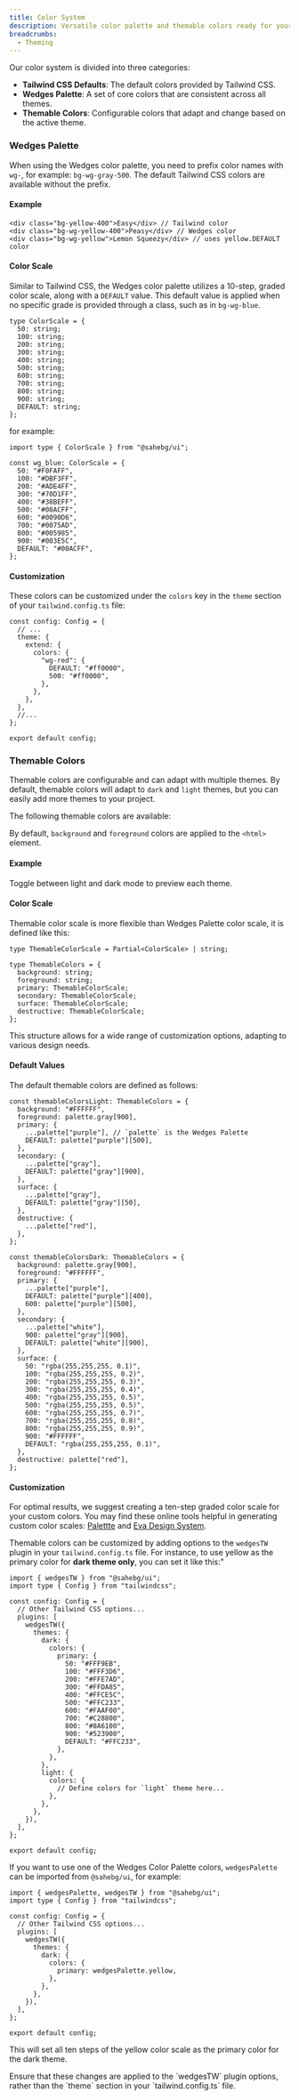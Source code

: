 ```yaml
---
title: Color System
description: Versatile color palette and themable colors ready for your next project.
breadcrumbs:
  - Theming
---
```


Our color system is divided into three categories:

- **Tailwind CSS Defaults**: The default colors provided by Tailwind CSS.
- **Wedges Palette**: A set of core colors that are consistent across all themes.
- **Themable Colors**: Configurable colors that adapt and change based on the active theme.

### Wedges Palette

When using the Wedges color palette, you need to prefix color names with `wg-`, for example: `bg-wg-gray-500`. The default Tailwind CSS colors are available without the prefix.

<Colors title="Gray">
  <Colors.Color className="bg-wg-gray-50" title="50" hex="#F7F7F8" />
  <Colors.Color className="bg-wg-gray-100" title="100" hex="#EBEBEF" />
  <Colors.Color className="bg-wg-gray-200" title="200" hex="#D1D1DB" />
  <Colors.Color className="bg-wg-gray-300" title="300" hex="#A9A9BC" />
  <Colors.Color className="bg-wg-gray-400" title="400" hex="#8A8AA3" />
  <Colors.Color className="bg-wg-gray-500" title="500*" hex="#6C6C89" />
  <Colors.Color className="bg-wg-gray-600" title="600" hex="#55556D" />
  <Colors.Color className="bg-wg-gray-700" title="700" hex="#3F3F50" />
  <Colors.Color className="bg-wg-gray-800" title="800" hex="#282833" />
  <Colors.Color className="bg-wg-gray-900" title="900" hex="#121217" />
</Colors>

<Colors title="Yellow">
  <Colors.Color className="bg-wg-yellow-50" title="50" hex="#FFF9EB" />
  <Colors.Color className="bg-wg-yellow-100" title="100" hex="#FFF3D6" />
  <Colors.Color className="bg-wg-yellow-200" title="200" hex="#FFE7AD" />
  <Colors.Color className="bg-wg-yellow-300" title="300" hex="#FFDA85" />
  <Colors.Color className="bg-wg-yellow-400" title="400" hex="#FFCE5C" />
  <Colors.Color className="bg-wg-yellow-500" title="500*" hex="#FFC233" />
  <Colors.Color className="bg-wg-yellow-600" title="600" hex="#FAAF00" />
  <Colors.Color className="bg-wg-yellow-700" title="700" hex="#C28800" />
  <Colors.Color className="bg-wg-yellow-800" title="800" hex="#8A6100" />
  <Colors.Color className="bg-wg-yellow-900" title="900" hex="#523900" />
</Colors>

<Colors title="Green">
  <Colors.Color className="bg-wg-green-50" title="50" hex="#EEFBF4" />
  <Colors.Color className="bg-wg-green-100" title="100" hex="#DFF8EA" />
  <Colors.Color className="bg-wg-green-200" title="200" hex="#B2EECC" />
  <Colors.Color className="bg-wg-green-300" title="300" hex="#84E4AE" />
  <Colors.Color className="bg-wg-green-400" title="400" hex="#56D990" />
  <Colors.Color className="bg-wg-green-500" title="500*" hex="#2DCA72" />
  <Colors.Color className="bg-wg-green-600" title="600" hex="#26A95F" />
  <Colors.Color className="bg-wg-green-700" title="700" hex="#1E874C" />
  <Colors.Color className="bg-wg-green-800" title="800" hex="#17663A" />
  <Colors.Color className="bg-wg-green-900" title="900" hex="#0F4527" />
</Colors>

<Colors title="Blue">
  <Colors.Color className="bg-wg-blue-50" title="50" hex="#F0FAFF" />
  <Colors.Color className="bg-wg-blue-100" title="100" hex="#DBF3FF" />
  <Colors.Color className="bg-wg-blue-200" title="200" hex="#ADE4FF" />
  <Colors.Color className="bg-wg-blue-300" title="300" hex="#70D1FF" />
  <Colors.Color className="bg-wg-blue-400" title="400" hex="#38BEFF" />
  <Colors.Color className="bg-wg-blue-500" title="500*" hex="#00ACFF" />
  <Colors.Color className="bg-wg-blue-600" title="600" hex="#0090D6" />
  <Colors.Color className="bg-wg-blue-700" title="700" hex="#0075AD" />
  <Colors.Color className="bg-wg-blue-800" title="800" hex="#005985" />
  <Colors.Color className="bg-wg-blue-900" title="900" hex="#003E5C" />
</Colors>

<Colors title="Purple">
  <Colors.Color className="bg-wg-purple-50" title="50" hex="#F4F1FD" />
  <Colors.Color className="bg-wg-purple-100" title="100" hex="#E2DAFB" />
  <Colors.Color className="bg-wg-purple-200" title="200" hex="#C6B6F7" />
  <Colors.Color className="bg-wg-purple-300" title="300" hex="#A991F3" />
  <Colors.Color className="bg-wg-purple-400" title="400" hex="#8D6CEF" />
  <Colors.Color className="bg-wg-purple-500" title="500*" hex="#7047EB" />
  <Colors.Color className="bg-wg-purple-600" title="600" hex="#5423E7" />
  <Colors.Color className="bg-wg-purple-700" title="700" hex="#4316CA" />
  <Colors.Color className="bg-wg-purple-800" title="800" hex="#3712A5" />
  <Colors.Color className="bg-wg-purple-900" title="900" hex="#2B0E81" />
</Colors>

<Colors title="Orange">
  <Colors.Color className="bg-wg-orange-50" title="50" hex="#FFF2EE" />
  <Colors.Color className="bg-wg-orange-100" title="100" hex="#FFE8E1" />
  <Colors.Color className="bg-wg-orange-200" title="200" hex="#FFCDBD" />
  <Colors.Color className="bg-wg-orange-300" title="300" hex="#FFB399" />
  <Colors.Color className="bg-wg-orange-400" title="400" hex="#FF9876" />
  <Colors.Color className="bg-wg-orange-500" title="500*" hex="#FF7D52" />
  <Colors.Color className="bg-wg-orange-600" title="600" hex="#FF571F" />
  <Colors.Color className="bg-wg-orange-700" title="700" hex="#EB3A00" />
  <Colors.Color className="bg-wg-orange-800" title="800" hex="#B82E00" />
  <Colors.Color className="bg-wg-orange-900" title="900" hex="#852100" />
</Colors>

<Colors title="Red">
  <Colors.Color className="bg-wg-red-50" title="50" hex="#FEF0F4" />
  <Colors.Color className="bg-wg-red-100" title="100" hex="#FDD8E1" />
  <Colors.Color className="bg-wg-red-200" title="200" hex="#FBB1C4" />
  <Colors.Color className="bg-wg-red-300" title="300" hex="#F98BA6" />
  <Colors.Color className="bg-wg-red-400" title="400" hex="#F76489" />
  <Colors.Color className="bg-wg-red-500" title="500*" hex="#F53D6B" />
  <Colors.Color className="bg-wg-red-600" title="600" hex="#F3164E" />
  <Colors.Color className="bg-wg-red-700" title="700" hex="#D50B3E" />
  <Colors.Color className="bg-wg-red-800" title="800" hex="#AF0932" />
  <Colors.Color className="bg-wg-red-900" title="900" hex="#880727" />
</Colors>

<Colors title="Pink">
  <Colors.Color className="bg-wg-pink-50" title="50" hex="#FEECFB" />
  <Colors.Color className="bg-wg-pink-100" title="100" hex="#FDDDF8" />
  <Colors.Color className="bg-wg-pink-200" title="200" hex="#FCC5F3" />
  <Colors.Color className="bg-wg-pink-300" title="300" hex="#FA99EA" />
  <Colors.Color className="bg-wg-pink-400" title="400" hex="#F87CE4" />
  <Colors.Color className="bg-wg-pink-500" title="500*" hex="#F75FDE" />
  <Colors.Color className="bg-wg-pink-600" title="600" hex="#F42AD3" />
  <Colors.Color className="bg-wg-pink-700" title="700" hex="#DB0BB9" />
  <Colors.Color className="bg-wg-pink-800" title="800" hex="#A5088C" />
  <Colors.Color className="bg-wg-pink-900" title="900" hex="#70065F" />
</Colors>

#### Example

```tsx showLineNumbers
<div class="bg-yellow-400">Easy</div> // Tailwind color
<div class="bg-wg-yellow-400">Peasy</div> // Wedges color
<div class="bg-wg-yellow">Lemon Squeezy</div> // uses yellow.DEFAULT color
```

#### Color Scale

Similar to Tailwind CSS, the Wedges color palette utilizes a 10-step, graded color scale, along with a `DEFAULT` value. This default value is applied when no specific grade is provided through a class, such as in `bg-wg-blue`.

```tsx showLineNumbers
type ColorScale = {
  50: string;
  100: string;
  200: string;
  300: string;
  400: string;
  500: string;
  600: string;
  700: string;
  800: string;
  900: string;
  DEFAULT: string;
};
```

for example:

```tsx showLineNumbers
import type { ColorScale } from "@sahebg/ui";

const wg_blue: ColorScale = {
  50: "#F0FAFF",
  100: "#DBF3FF",
  200: "#ADE4FF",
  300: "#70D1FF",
  400: "#38BEFF",
  500: "#00ACFF",
  600: "#0090D6",
  700: "#0075AD",
  800: "#005985",
  900: "#003E5C",
  DEFAULT: "#00ACFF",
};
```

#### Customization

These colors can be customized under the `colors` key in the `theme` section of your `tailwind.config.ts` file:

```tsx title="tailwind.config.ts" {6-9} showLineNumbers
const config: Config = {
  // ...
  theme: {
    extend: {
      colors: {
        "wg-red": {
          DEFAULT: "#ff0000",
          500: "#ff0000",
        },
      },
    },
  },
  //...
};

export default config;
```

### Themable Colors

Themable colors are configurable and can adapt with multiple themes. By default, themable colors will adapt to `dark` and `light` themes, but you can easily add more themes to your project.

The following themable colors are available:

<Colors className="grid-cols-3 gap-2.5 gap-y-6 md:grid-cols-6">
  <Colors.ColorThemable className="bg-background" title="Background" />
  <Colors.ColorThemable className="bg-foreground" title="Foreground" />
  <Colors.ColorThemable className="bg-primary" title="Primary" />
  <Colors.ColorThemable className="bg-secondary" title="Secondary" />
  <Colors.ColorThemable className="bg-destructive" title="Destructive" />
  <Colors.ColorThemable className="bg-surface" title="Surface" />
</Colors>

By default, `background` and `foreground` colors are applied to the `<html>` element.

#### Example

Toggle between light and dark mode to preview each theme.

<PreviewComponent name="colors/themableColors" />

#### Color Scale

Themable color scale is more flexible than Wedges Palette color scale, it is defined like this:

```tsx showLineNumbers
type ThemableColorScale = Partial<ColorScale> | string;

type ThemableColors = {
  background: string;
  foreground: string;
  primary: ThemableColorScale;
  secondary: ThemableColorScale;
  surface: ThemableColorScale;
  destructive: ThemableColorScale;
};
```

This structure allows for a wide range of customization options, adapting to various design needs.

#### Default Values

The default themable colors are defined as follows:

```tsx showLineNumbers
const themableColorsLight: ThemableColors = {
  background: "#FFFFFF",
  foreground: palette.gray[900],
  primary: {
    ...palette["purple"], // `palette` is the Wedges Palette
    DEFAULT: palette["purple"][500],
  },
  secondary: {
    ...palette["gray"],
    DEFAULT: palette["gray"][900],
  },
  surface: {
    ...palette["gray"],
    DEFAULT: palette["gray"][50],
  },
  destructive: {
    ...palette["red"],
  },
};

const themableColorsDark: ThemableColors = {
  background: palette.gray[900],
  foreground: "#FFFFFF",
  primary: {
    ...palette["purple"],
    DEFAULT: palette["purple"][400],
    600: palette["purple"][500],
  },
  secondary: {
    ...palette["white"],
    900: palette["gray"][900],
    DEFAULT: palette["white"][900],
  },
  surface: {
    50: "rgba(255,255,255, 0.1)",
    100: "rgba(255,255,255, 0.2)",
    200: "rgba(255,255,255, 0.3)",
    300: "rgba(255,255,255, 0.4)",
    400: "rgba(255,255,255, 0.5)",
    500: "rgba(255,255,255, 0.5)",
    600: "rgba(255,255,255, 0.7)",
    700: "rgba(255,255,255, 0.8)",
    800: "rgba(255,255,255, 0.9)",
    900: "#FFFFFF",
    DEFAULT: "rgba(255,255,255, 0.1)",
  },
  destructive: palette["red"],
};
```

#### Customization

For optimal results, we suggest creating a ten-step graded color scale for your custom colors. You may find these online tools helpful in generating custom color scales: <a href="https://palettte.app/" target="_blank" rel="noreferrer nofollow">Palettte</a> and <a href="https://colors.eva.design/" target="_blank" rel="noreferrer nofollow">Eva Design System</a>.

Themable colors can be customized by adding options to the `wedgesTW` plugin in your `tailwind.config.ts` file. For instance, to use yellow as the primary color for **dark theme only**, you can set it like this:"

```tsx {} title="tailwind.config.ts" showLineNumbers
import { wedgesTW } from "@sahebg/ui";
import type { Config } from "tailwindcss";

const config: Config = {
  // Other Tailwind CSS options...
  plugins: [
    wedgesTW({
      themes: {
        dark: {
          colors: {
            primary: {
              50: "#FFF9EB",
              100: "#FFF3D6",
              200: "#FFE7AD",
              300: "#FFDA85",
              400: "#FFCE5C",
              500: "#FFC233",
              600: "#FAAF00",
              700: "#C28800",
              800: "#8A6100",
              900: "#523900",
              DEFAULT: "#FFC233",
            },
          },
        },
        light: {
          colors: {
            // Define colors for `light` theme here...
          },
        },
      },
    }),
  ],
};

export default config;
```

If you want to use one of the Wedges Color Palette colors, `wedgesPalette` can be imported from `@sahebg/ui`, for example:

```tsx {11} title="tailwind.config.ts" showLineNumbers /wedgesPalette/
import { wedgesPalette, wedgesTW } from "@sahebg/ui";
import type { Config } from "tailwindcss";

const config: Config = {
  // Other Tailwind CSS options...
  plugins: [
    wedgesTW({
      themes: {
        dark: {
          colors: {
            primary: wedgesPalette.yellow,
          },
        },
      },
    }),
  ],
};

export default config;
```

This will set all ten steps of the yellow color scale as the primary color for the dark theme.

<Alert variant="expanded" className="not-prose">
  Ensure that these changes are applied to the `wedgesTW` plugin options, rather than the `theme`
  section in your `tailwind.config.ts` file.
</Alert>
